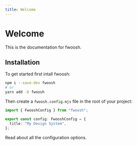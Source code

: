 ```yaml
---
title: Welcome
---
```



# Welcome

This is the documentation for fwoosh.

## Installation

To get started first intall fwoosh:

```sh
npm i --save-dev fwoosh
# or
yarn add -D fwoosh
```

Then create a `fwoosh.config.mjs` file in the root of your project:

```ts
import { FwooshConfig } from "fwoosh";

export const config: FwooshConfig = {
  title: "My Design System",
};
```

<Link to="Configuration">Read about all the configuration options.</Link>

